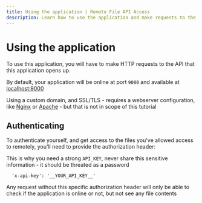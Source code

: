 ```yaml
---
title: Using the application | Remote File API Access
description: Learn how to use the application and make requests to the API
---
```



# Using the application

To use this application, you will have to make HTTP requests to the API that this application opens up.

By default, your application will be online at port `9000` and available at [localhost:9000](http://localhost:9000)

Using a custom domain, and SSL/TLS - requires a webserver configuration, like [Nginx](https://www.nginx.com/) or [Apache](https://httpd.apache.org/) - but that is not in scope of this tutorial

## Authenticating

To authenticate yourself, and get access to the files you've allowed access to remotely, you'll need to provide the authorization header:

<Callout type="error">This is why you need a strong `API_KEY`, never share this sensitive information - it should be threated as a password</Callout>

```
  'x-api-key': '__YOUR_API_KEY__'
```

Any request without this specific authorization header will only be able to check if the application is online or not, but not see any file contents